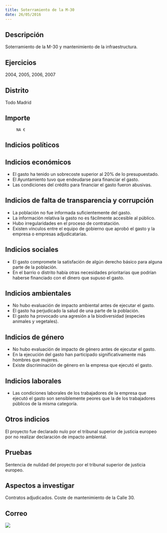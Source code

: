 ```yaml
---
title: Soterramiento de la M-30
date: 26/05/2016
---
```



## Descripción
Soterramiento de la M-30 y mantenimiento de la infraestructura. 


## Ejercicios
2004, 2005, 2006, 2007


## Distrito
Todo Madrid


## Importe
         NA €


## Indicios políticos



## Indicios económicos
- El gasto ha tenido un sobrecoste superior al 20% de lo presupuestado.
- El Ayuntamiento tuvo que endeudarse para financiar el gasto.
- Las condiciones del crédito para financiar el gasto fueron abusivas.


## Indicios de falta de transparencia y corrupción
- La población no fue informada suficientemente del gasto.
- La información relativa la gasto no es fácilmente accesible al público.
- Hubo irregularidades en el proceso de contratación.
- Existen vínculos entre el equipo de gobierno que aprobó el gasto y la empresa o empresas adjudicatarias.


## Indicios sociales
- El gasto compromete la satisfación de algún derecho básico para alguna parte de la población.
- En el barrio o distrito había otras necesidades prioritarias que podrían haberse financiado con el dinero que supuso el gasto.


## Indicios ambientales
- No hubo evaluación de impacto ambiental antes de ejecutar el gasto.
- El gasto ha perjudicado la salud de una parte de la población.
- El gasto ha provocado una agresión a la biodiversidad (especies animales y vegetales).


## Indicios de género
- No hubo evaluación de impacto de género antes de ejecutar el gasto.
- En la ejecución del gasto han participado significativamente más hombres que mujeres.
- Existe discriminación de género en la empresa que ejecutó el gasto.


## Indicios laborales
- Las condiciones laborales de los trabajadores de la empresa que ejecutó el gasto son sensiblemente peores que la de los trabajadores públicos de la misma categoría.


## Otros indicios
El proyecto fue declarado nulo por el tribunal superior de justicia europeo por no realizar declaración de impacto ambiental. 


## Pruebas
Sentencia de nulidad del proyecto por el tribunal superior de justicia europeo.


## Aspectos a investigar
Contratos adjudicados.
Coste de mantenimiento de la Calle 30.


## Correo



<img src="img/soterramiento-de-la-m-30-1.jpg"> <br/>
